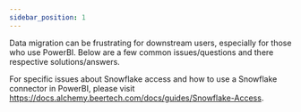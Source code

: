 ```yaml
---
sidebar_position: 1
---
```


<!-- import {QueryScroller} from '../../src/components/QueryScroller' -->


Data migration can be frustrating for downstream users, especially for those who use PowerBI. Below are a few common issues/questions and there respective solutions/answers. 

For specific issues about Snowflake access and how to use a Snowflake connector in PowerBI, please visit https://docs.alchemy.beertech.com/docs/guides/Snowflake-Access.
<PageCreator />
